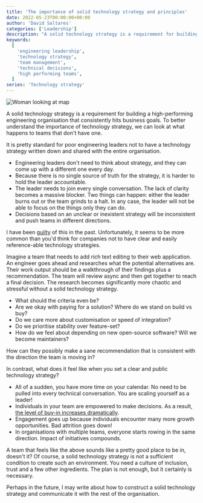 ```yaml
---
title: 'The importance of solid technology strategy and principles'
date: 2022-05-23T00:00:00+00:00
author: 'David Saltares'
categories: ['Leadership']
description: "A solid technology strategy is a requirement for building a high-performing engineering organisation that consistently hits business goals. In this article I cover what happens when teams don't have one compared to teams that do."
keywords:
  [
    'engineering leadership',
    'technology strategy',
    'team management',
    'technical decisions',
    'high performing teams',
  ]
series: 'Technology strategy'
---
```


![Woman looking at map](/img/woman-looking-at-map.jpg 'By Nick on Unsplash')

A solid technology strategy is a requirement for building a high-performing engineering organisation that consistently hits business goals. To better understand the importance of technology strategy, we can look at what happens to teams that don't have one.

It is pretty standard for poor engineering leaders not to have a technology strategy written down and shared with the entire organisation.

- Engineering leaders don't need to think about strategy, and they can come up with a different one every day.
- Because there is no single source of truth for the strategy, it is harder to hold the leader accountable.
- The leader needs to join every single conversation. The lack of clarity becomes a massive blocker. Two things can happen: either the leader burns out or the team grinds to a halt. In any case, the leader will not be able to focus on the things only they can do.
- Decisions based on an unclear or inexistent strategy will be inconsistent and push teams in different directions.

I have been [guilty](/5-mistakes-i-have-made-as-an-engineering-leader/) of this in the past. Unfortunately, it seems to be more common than you'd think for companies not to have clear and easily reference-able technology strategies.

Imagine a team that needs to add rich text editing to their web application. An engineer goes ahead and researches what the potential alternatives are. Their work output should be a walkthrough of their findings plus a recommendation. The team will review async and then get together to reach a final decision. The research becomes significantly more chaotic and stressful without a solid technology strategy.

- What should the criteria even be?
- Are we okay with paying for a solution? Where do we stand on build vs buy?
- Do we care more about customisation or speed of integration?
- Do we prioritise stability over feature-set?
- How do we feel about depending on new open-source software? Will we become maintainers?

How can they possibly make a sane recommendation that is consistent with the direction the team is moving in?

In contrast, what does it feel like when you set a clear and public technology strategy?

- All of a sudden, you have more time on your calendar. No need to be pulled into every technical conversation. You are scaling yourself as a leader!
- Individuals in your team are empowered to make decisions. As a result, [the level of buy-in increases dramatically](https://themanagershandbook.com/working-as-a-team/decision-making#getting-buy-in).
- Engagement goes up because individuals encounter many more growth opportunities. Bad attrition goes down!
- In organisations with multiple teams, everyone starts rowing in the same direction. Impact of initiatives compounds.

A team that feels like the above sounds like a pretty good place to be in, doesn't it? Of course, a solid technology strategy is not a sufficient condition to create such an environment. You need a culture of inclusion, trust and a few other ingredients. The plan is not enough, but it certainly is necessary.

Perhaps in the future, I may write about how to construct a solid technology strategy and communicate it with the rest of the organisation.
